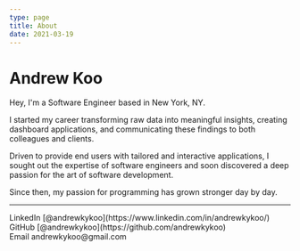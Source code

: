 ```yaml
---
type: page
title: About
date: 2021-03-19
---
```


# Andrew Koo

Hey, I'm a Software Engineer based in New York, NY.

I started my career transforming raw data into meaningful insights, creating dashboard applications, and communicating these findings to both colleagues and clients.

Driven to provide end users with tailored and interactive applications, I sought out the expertise of software engineers and soon discovered a deep passion for the art of software development.

Since then, my passion for programming has grown stronger day by day.

---

<div>
  LinkedIn [@andrewkykoo](https://www.linkedin.com/in/andrewkykoo/)
  <br />
  GitHub [@andrewkykoo](https://github.com/andrewkykoo)
  <br />
  Email andrewkykoo@gmail.com
</div>

